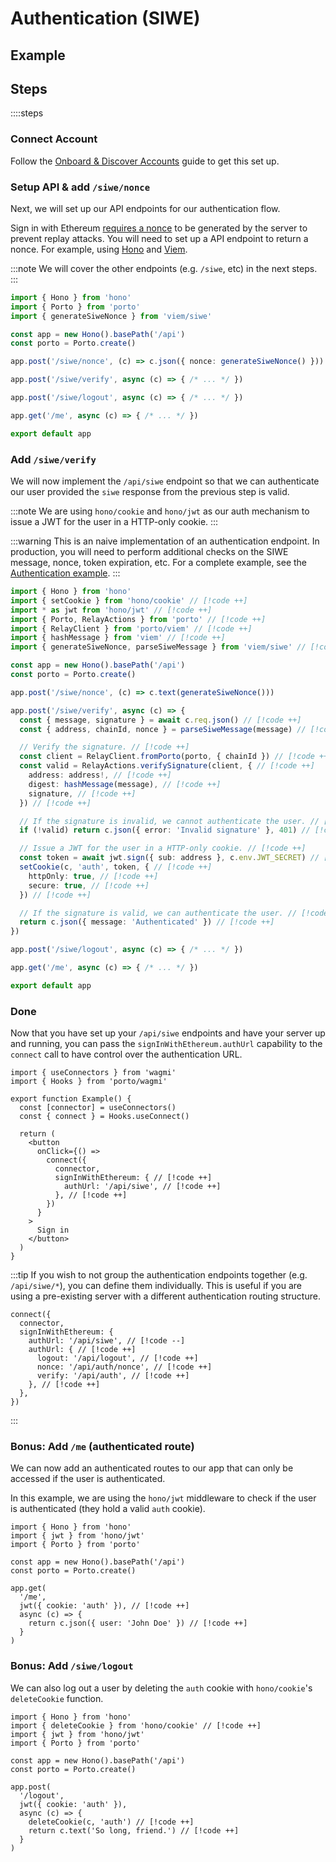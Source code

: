 
# Authentication (SIWE)

## Example

<GuideDemoContainer src="ithacaxyz/porto/tree/main/examples/authentication">
  <Example />
</GuideDemoContainer>

## Steps

::::steps

### Connect Account

Follow the [Onboard & Discover Accounts](/sdk/guides/discover-accounts) guide to get this set up.

### Setup API & add `/siwe/nonce`

Next, we will set up our API endpoints for our authentication flow.

Sign in with Ethereum [requires a nonce](https://eips.ethereum.org/EIPS/eip-4361#message-fields) to be generated by the server to prevent replay attacks. You will need to set up a API endpoint to return a nonce. For example, using [Hono](https://hono.dev) and [Viem](https://viem.sh).

:::note
We will cover the other endpoints (e.g. `/siwe`, etc) in the next steps.
:::

```ts
import { Hono } from 'hono'
import { Porto } from 'porto'
import { generateSiweNonce } from 'viem/siwe'

const app = new Hono().basePath('/api')
const porto = Porto.create()

app.post('/siwe/nonce', (c) => c.json({ nonce: generateSiweNonce() }))

app.post('/siwe/verify', async (c) => { /* ... */ })

app.post('/siwe/logout', async (c) => { /* ... */ })

app.get('/me', async (c) => { /* ... */ })

export default app
```

### Add `/siwe/verify`

We will now implement the `/api/siwe` endpoint so that we can authenticate our user provided
the `siwe` response from the previous step is valid.

:::note
We are using `hono/cookie` and `hono/jwt` as our auth mechanism to issue a JWT for the user in a HTTP-only cookie.
:::

:::warning
This is an naive implementation of an authentication endpoint. In production, you will need to perform additional
checks on the SIWE message, nonce, token expiration, etc. For a complete example, see the [Authentication example](https://github.com/ithacaxyz/porto/blob/main/examples/authentication/worker/index.ts).
:::

```ts
import { Hono } from 'hono'
import { setCookie } from 'hono/cookie' // [!code ++]
import * as jwt from 'hono/jwt' // [!code ++]
import { Porto, RelayActions } from 'porto' // [!code ++]
import { RelayClient } from 'porto/viem' // [!code ++]
import { hashMessage } from 'viem' // [!code ++]
import { generateSiweNonce, parseSiweMessage } from 'viem/siwe' // [!code ++]

const app = new Hono().basePath('/api')
const porto = Porto.create()

app.post('/siwe/nonce', (c) => c.text(generateSiweNonce()))

app.post('/siwe/verify', async (c) => { 
  const { message, signature } = await c.req.json() // [!code ++]
  const { address, chainId, nonce } = parseSiweMessage(message) // [!code ++]

  // Verify the signature. // [!code ++]
  const client = RelayClient.fromPorto(porto, { chainId }) // [!code ++]
  const valid = RelayActions.verifySignature(client, { // [!code ++]
    address: address!, // [!code ++]
    digest: hashMessage(message), // [!code ++]
    signature, // [!code ++]
  }) // [!code ++]

  // If the signature is invalid, we cannot authenticate the user. // [!code ++]
  if (!valid) return c.json({ error: 'Invalid signature' }, 401) // [!code ++]

  // Issue a JWT for the user in a HTTP-only cookie. // [!code ++]
  const token = await jwt.sign({ sub: address }, c.env.JWT_SECRET) // [!code ++]
  setCookie(c, 'auth', token, { // [!code ++]
    httpOnly: true, // [!code ++]
    secure: true, // [!code ++]
  }) // [!code ++]

  // If the signature is valid, we can authenticate the user. // [!code ++]
  return c.json({ message: 'Authenticated' }) // [!code ++]
})

app.post('/siwe/logout', async (c) => { /* ... */ })

app.get('/me', async (c) => { /* ... */ })

export default app
```

### Done

Now that you have set up your `/api/siwe` endpoints and have your server up and running,
you can pass the `signInWithEthereum.authUrl` capability to the `connect` call to have
control over the authentication URL.

```tsx
import { useConnectors } from 'wagmi'
import { Hooks } from 'porto/wagmi'

export function Example() {
  const [connector] = useConnectors()
  const { connect } = Hooks.useConnect()

  return (
    <button 
      onClick={() => 
        connect({
          connector, 
          signInWithEthereum: { // [!code ++]
            authUrl: '/api/siwe', // [!code ++]
          }, // [!code ++]
        })
      }
    >
      Sign in
    </button>
  )
}
```

:::tip
If you wish to not group the authentication endpoints together (e.g. `/api/siwe/*`),
you can define them individually. This is useful if you are using a pre-existing server
with a different authentication routing structure.

```tsx
connect({
  connector,
  signInWithEthereum: {
    authUrl: '/api/siwe', // [!code --]
    authUrl: { // [!code ++]
      logout: '/api/logout', // [!code ++]
      nonce: '/api/auth/nonce', // [!code ++]
      verify: '/api/auth', // [!code ++]
    }, // [!code ++]
  },
})
```

:::

### Bonus: Add `/me` (authenticated route)

We can now add an authenticated routes to our app that can only be accessed if the user is authenticated.

In this example, we are using the `hono/jwt` middleware to check if the user is authenticated (they hold a valid `auth` cookie).

```tsx
import { Hono } from 'hono'
import { jwt } from 'hono/jwt'
import { Porto } from 'porto'

const app = new Hono().basePath('/api')
const porto = Porto.create()

app.get(
  '/me', 
  jwt({ cookie: 'auth' }), // [!code ++]
  async (c) => {
    return c.json({ user: 'John Doe' }) // [!code ++]
  }
)
```

### Bonus: Add `/siwe/logout`

We can also log out a user by deleting the `auth` cookie with `hono/cookie`'s `deleteCookie` function.

```tsx
import { Hono } from 'hono'
import { deleteCookie } from 'hono/cookie' // [!code ++]
import { jwt } from 'hono/jwt'
import { Porto } from 'porto'

const app = new Hono().basePath('/api')
const porto = Porto.create()

app.post(
  '/logout', 
  jwt({ cookie: 'auth' }),
  async (c) => {
    deleteCookie(c, 'auth') // [!code ++]
    return c.text('So long, friend.') // [!code ++]
  }
)
```
